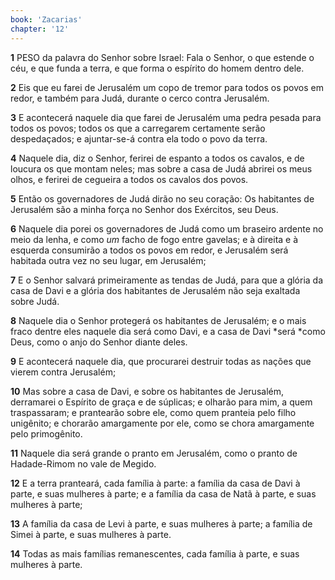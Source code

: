 ```yaml
---
book: 'Zacarias'
chapter: '12'
---
```


**1** PESO da palavra do Senhor sobre Israel: Fala o Senhor, o que estende o céu, e que funda a terra, e que forma o espírito do homem dentro dele.

**2** Eis que eu farei de Jerusalém um copo de tremor para todos os povos em redor, e também para Judá, durante o cerco contra Jerusalém.

**3** E acontecerá naquele dia que farei de Jerusalém uma pedra pesada para todos os povos; todos os que a carregarem certamente serão despedaçados; e ajuntar-se-á contra ela todo o povo da terra.

**4** Naquele dia, diz o Senhor, ferirei de espanto a todos os cavalos, e de loucura os que montam neles; mas sobre a casa de Judá abrirei os meus olhos, e ferirei de cegueira a todos os cavalos dos povos.

**5** Então os governadores de Judá dirão no seu coração: Os habitantes de Jerusalém são a minha força no Senhor dos Exércitos, seu Deus.

**6** Naquele dia porei os governadores de Judá como um braseiro ardente no meio da lenha, e como _um_ facho de fogo entre gavelas; e à direita e à esquerda consumirão a todos os povos em redor, e Jerusalém será habitada outra vez no seu lugar, em Jerusalém;

**7** E o Senhor salvará primeiramente as tendas de Judá, para que a glória da casa de Davi e a glória dos habitantes de Jerusalém não seja exaltada sobre Judá.

**8** Naquele dia o Senhor protegerá os habitantes de Jerusalém; e o mais fraco dentre eles naquele dia será como Davi, e a casa de Davi *será *como Deus, como o anjo do Senhor diante deles.

**9** E acontecerá naquele dia, que procurarei destruir todas as nações que vierem contra Jerusalém;

**10** Mas sobre a casa de Davi, e sobre os habitantes de Jerusalém, derramarei o Espírito de graça e de súplicas; e olharão para mim, a quem traspassaram; e prantearão sobre ele, como quem pranteia pelo filho unigênito; e chorarão amargamente por ele, como se chora amargamente pelo primogênito.

**11** Naquele dia será grande o pranto em Jerusalém, como o pranto de Hadade-Rimom no vale de Megido.

**12** E a terra pranteará, cada família à parte: a família da casa de Davi à parte, e suas mulheres à parte; e a família da casa de Natã à parte, e suas mulheres à parte;

**13** A família da casa de Levi à parte, e suas mulheres à parte; a família de Simei à parte, e suas mulheres à parte.

**14** Todas as mais famílias remanescentes, cada família à parte, e suas mulheres à parte.
